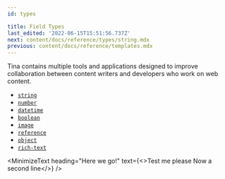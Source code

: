 ```yaml
---
id: types

title: Field Types
last_edited: '2022-06-15T15:51:56.737Z'
next: content/docs/reference/types/string.mdx
previous: content/docs/reference/templates.mdx
---
```


Tina contains multiple tools and applications designed to improve collaboration between content writers and developers who work on web content.

- [`string`](/docs/reference/types/string/)
- [`number`](/docs/reference/types/number/)
- [`datetime`](/docs/reference/types/datetime/)
- [`boolean`](/docs/reference/types/boolean/)
- [`image`](/docs/reference/types/image/)
- [`reference`](/docs/reference/types/reference/)
- [`object`](/docs/reference/types/object/)
- [`rich-text`](/docs/reference/types/rich-text/)

<MinimizeText
  heading="Here we go!"
  text={<>Test me please Now a second line</>}
/>
